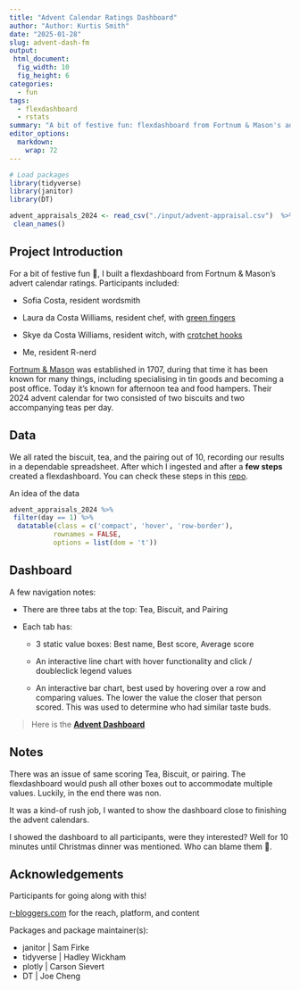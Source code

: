 ```yaml
---
title: "Advent Calendar Ratings Dashboard"
author: "Author: Kurtis Smith"
date: "2025-01-28"
slug: advent-dash-fm
output: 
 html_document:
  fig_width: 10
  fig_height: 6
categories:
  - fun
tags:
  - flexdashboard
  - rstats
summary: "A bit of festive fun: flexdashboard from Fortnum & Mason's advert calendar ratings"
editor_options: 
  markdown: 
    wrap: 72
---
```


```r

# Load packages
library(tidyverse)
library(janitor)
library(DT)

advent_appraisals_2024 <- read_csv("./input/advent-appraisal.csv")  %>% 
 clean_names()

```

## Project Introduction

For a bit of festive fun 🎄, I built a flexdashboard from Fortnum & Mason's
advert calendar ratings. Participants included:

-   Sofia Costa, resident wordsmith

-   Laura da Costa Williams, resident chef, with [green
    fingers](https://www.instagram.com/laura_surbangarden/)

-   Skye da Costa Williams, resident witch, with [crotchet
    hooks](https://www.instagram.com/skyescrochet/)

-   Me, resident R-nerd

[Fortnum & Mason](https://www.fortnumandmason.com/) was established in
1707, during that time it has been known for many things, including
specialising in tin goods and becoming a post office. Today it's known
for afternoon tea and food hampers. Their 2024 advent calendar for two
consisted of two biscuits and two accompanying teas per day.

## Data

We all rated the biscuit, tea, and the pairing out of 10, recording our
results in a dependable spreadsheet. After which I ingested and after a
**few steps** created a flexdashboard. You can check these steps in this
[repo](https://github.com/KurtisAsha/annual-advent-appraisal).

An idea of the data

```r
advent_appraisals_2024 %>% 
 filter(day == 1) %>% 
  datatable(class = c('compact', 'hover', 'row-border'), 
           rownames = FALSE, 
           options = list(dom = 't'))

```

## Dashboard

A few navigation notes:

-   There are three tabs at the top: Tea, Biscuit, and Pairing

-   Each tab has:

    -   3 static value boxes: Best name, Best score, Average score

    -   An interactive line chart with hover functionality and click /
        doubleclick legend values

    -   An interactive bar chart, best used by hovering over a row and
        comparing values. The lower the value the closer that person
        scored. This was used to determine who had similar taste buds.

> Here is the [**Advent
> Dashboard**](https://rawcdn.githack.com/KurtisAsha/annual-advent-appraisal/0bf4b0f4813e3eebc95b12006af518bcf92cbdb8/advent-appraisal-2024.html)

## Notes

There was an issue of same scoring Tea, Biscuit, or pairing. The
flexdashboard would push all other boxes out to accommodate multiple
values. Luckily, in the end there was non.

It was a kind-of rush job, I wanted to show the dashboard close to finishing the advent calendars.

I showed the dashboard to all participants, were they interested? Well
for 10 minutes until Christmas dinner was mentioned. Who can blame them
🤤.

## Acknowledgements

Participants for going along with this!

[r-bloggers.com](r-bloggers.com) for the reach, platform, and content

Packages and package maintainer(s):

-   janitor \| Sam Firke
-   tidyverse \| Hadley Wickham
-   plotly \| Carson Sievert
-   DT \| Joe Cheng
